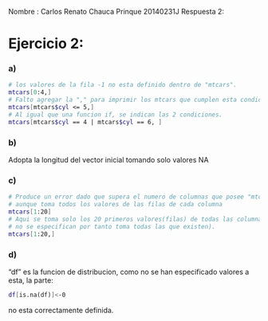Nombre : Carlos Renato Chauca Prinque 20140231J
Respuesta 2: 

# Ejercicio 2:
### a)
```sh
# los valores de la fila -1 no esta definido dentro de "mtcars".
mtcars[0:4,] 
# Falto agregar la "," para imprimir los mtcars que cumplen esta condicion.
mtcars[mtcars$cyl <= 5,]
# Al igual que una funcion if, se indican las 2 condiciones.
mtcars[mtcars$cyl == 4 | mtcars$cyl == 6, ]
```

### b)
Adopta la longitud del vector inicial tomando solo valores NA

### c)
```sh
# Produce un error dado que supera el numero de columnas que posee "mtcars" (11 columnas)
# aunque toma todos los valores de las filas de cada columna 
mtcars[1:20] 
# Aqui se toma solo los 20 primeros valores(filas) de todas las columnas (las cuales 
# no se especifican por tanto toma todas las que existen).
mtcars[1:20,]
```

### d)
"df" es la funcion de distribucion, como no se han especificado valores a esta, la parte:
```sh
df[is.na(df)]<-0
```
no esta correctamente definida.
